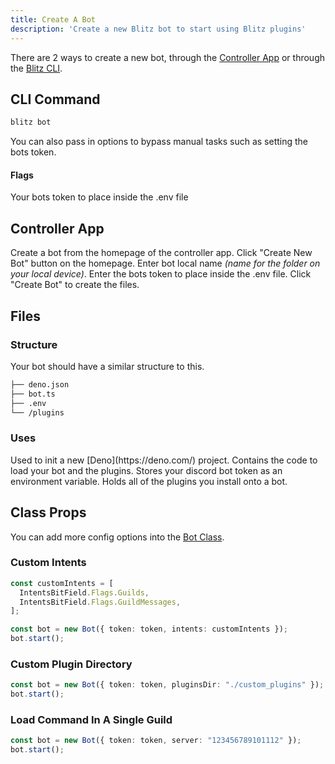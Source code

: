 ```yaml
---
title: Create A Bot
description: 'Create a new Blitz bot to start using Blitz plugins'
---
```


There are 2 ways to create a new bot, through the [Controller App](/installation/controller) or through the [Blitz CLI](/installation/cli).


## CLI Command
```bash Terminal
blitz bot
```

You can also pass in options to bypass manual tasks such as setting the bots token.

#### Flags
<ParamField path="-t" type="string">
  Your bots token to place inside the .env file
</ParamField>



## Controller App
Create a bot from the homepage of the controller app.
<Steps>
  <Step title="Open Create Dialoge">
    Click "Create New Bot" button on the homepage.
  </Step>
  <Step title="Set Bot Name">
    Enter bot local name *(name for the folder on your local device)*.
  </Step>
  <Step title="Set Bot Token">
    Enter the bots token to place inside the .env file.
  </Step>
    <Step title="Finish">
    Click "Create Bot" to create the files.
  </Step>
</Steps>
 

## Files

### Structure
Your bot should have a similar structure to this.

```bash File Structure
├── deno.json
├── bot.ts
├── .env
└── /plugins
```

### Uses
<ParamField path="deno.json">
  Used to init a new [Deno](https://deno.com/) project.
</ParamField>
<ParamField path="bot.ts">
  Contains the code to load your bot and the plugins.
</ParamField>
<ParamField path=".env">
  Stores your discord bot token as an environment variable.
</ParamField>
<ParamField path="/plugins">
  Holds all of the plugins you install onto a bot.
</ParamField>




## Class Props
You can add more config options into the [Bot Class](https://github.com/BLITZ-BOTS/Bot/blob/main/src/Bot.ts).

### Custom Intents
```typescript Bot.ts
const customIntents = [
  IntentsBitField.Flags.Guilds,
  IntentsBitField.Flags.GuildMessages,
];

const bot = new Bot({ token: token, intents: customIntents });
bot.start();
```



### Custom Plugin Directory
```typescript Bot.ts
const bot = new Bot({ token: token, pluginsDir: "./custom_plugins" });
bot.start();
```


### Load Command In A Single Guild
```typescript Bot.ts
const bot = new Bot({ token: token, server: "123456789101112" });
bot.start();
```